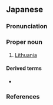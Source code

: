 ==Japanese==
{{swp|lang=ja}}

===Pronunciation===
{{ja-pron|acc=0|acc_ref=NHK}}

===Proper noun===
{{ja-pos|proper}}

# [[Lithuania]]

====Derived terms====
* {{ja-r|リトアニア語|^リトアニア-ご}}

===References===
<references/>

{{topics|ja|Lithuania|Countries in Europe|Exonyms|sort=りとあにあ}}
